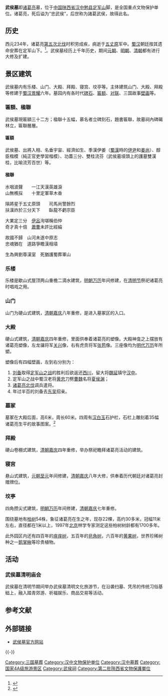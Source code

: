 {{文物保护单位
| 级别 = 全国
| 名称 = 武侯墓
| 图片 = 
| 编号 = 4-68<ref>[http://www.ncha.gov.cn/tabid/96/InfoID/22/frtid/96/Default.aspx 1996年国务院关于公布第四批全国重点文物保护单位的通知] {{webarchive|url=https://web.archive.org/web/20120501175114/http://www.sach.gov.cn/tabid/96/InfoID/22/frtid/96/Default.aspx |date=2012-05-01 }}</ref>
| 分类 = 古墓葬
| 时代 = [[三国|三国]]
| 所在 = [[陕西省|陕西省]][[勉县|勉县]]
| 登录 = 1996年
| Cat = 陕西全国重点文物保护单位
}}

'''武侯墓'''即[[诸葛亮|诸葛亮]]墓，位于[[中国|中国]][[陕西省|陕西省]][[汉中|汉中]][[勉县|勉县]][[定军山|定军山]]脚，是全国重点文物保护单位。诸葛亮，死后谥为“忠武侯”，后世称为諸葛武侯，故得此名。

==历史==
西元234年，诸葛亮[[諸葛亮北伐|第五次北伐]]时积劳成疾，病逝于[[五丈原|五丈原]]军中。[[蜀汉|蜀汉]]朝廷按其遗命安葬在定军山下。<ref>{{Cite web |url=http://www.wuhoumu.cn/about.htm |title=历史简介 |access-date=2010-07-02 |archive-date=2021-01-20 |archive-url=https://web.archive.org/web/20210120115320/http://www.wuhoumu.cn/about.htm |dead-url=no }}</ref>。武侯墓经历上千年历史，期间[[元朝|元朝]]、[[明朝|明朝]]、[[清朝|清朝]]都有进行大修及扩建。

==景区建筑==
武侯墓内有乐楼、山门、大殿、拜殿、寝宫、坟亭等。主体建筑山门、大殿、拜殿等修建于[[蜀汉|蜀汉]][[景耀|景耀]]六年。墓园内有各时代[[碑石|碑石]]、[[匾额|匾额]]、[[对联|对联]]、三国故事[[壁画|壁画]]等。

===匾額、楹聯===
武侯墓現匾額三十二方；楹聯十五幅，慕名者立碑刻石，題書匾聯，故墓祠內碑碣林立，匾聯層層。

====匾額====
武侯墓、出將入相、名垂宇宙、經濟如生、季漢伊姜（[[蜀漢|蜀漢]]時的[[伊尹|伊尹]]和[[姜尚|姜尚]]）、醇臣楷模（純正官吏學習楷模）、功蓋三分、雙桂流芬（武侯墓墳頭上的護墓雙漢桂，比喻流芳百世）等。

====楹聯====
水咽波聲　　一江天漢英雄淚<br>
山無樵採　　十里定軍草木香　 

隕將星于五丈原頭　　司馬尚警餘烈<br>
扶漢祚於三分天下　　臥龍不虧宗臣 

大業定三分　[[伊尹|伊]][[呂望|呂]]洵堪稱伯仲<br>
奇才真十倍　[[蕭何|蕭]][[曹參|曹]]未許比經綸　 

故國不歸　山河未遂中原志<br>
忠魂猶在　道路爭瞻漢相墳 

生為興劉尊漢室　死猶護蜀葬軍山 

===乐楼===
乐楼是歇山式屋顶两山重檐二滴水建筑，[[明朝|明朝]][[万历|万历]]年间修建，在[[清明节|清明节]]祭祀诸葛亮时唱戏之用。

===山门===
山门为硬山式建筑，[[清朝|清朝]][[嘉庆|嘉庆]]八年重修，是进入墓冢区的入口。 

===大殿===
硬山式建筑，[[清朝|清朝]][[嘉庆|嘉庆]]四年重修，里面供奉着诸葛亮的塑像。大殿神龛之上摆放有诸葛亮塑像，左龙骧将军[[关兴|关兴]]像，右有虎贲将军[[张苞|张苞]]像。三座像均为[[明朝|明代]][[万历|万历]]年所塑。

塑像后有四幅壁画，左到右分别为：
#[[刘备|刘备]]取得[[定军山之战|定军山之战]]的胜利后欲返还[[西川|西川]]，留大将[[魏延|魏延]]镇守[[汉中|汉中]]。
#定军山之战中蜀汉老将[[黄忠|黄忠]]刀劈[[曹魏|曹魏]]名将[[夏侯渊|夏侯渊]]；
#[[诸葛亮北伐|诸葛亮北伐]]调兵遣将。
#年过半百的刘备去[[孫吳|东吴]]招亲。

===墓冢===
墓冢在大殿后面，高6米，周长60米。四周有[[汉白玉|汉白玉]]石护栏，石栏上雕刻着35幅诸葛亮生平的故事图案。<ref>{{Cite web |url=http://travel.cnwest.com/content/2008-07/23/content_1325759_3.htm |title=勉县武侯墓：蜀汉丞相诸葛亮的葬地 |access-date=2010-07-02 |archive-url=https://web.archive.org/web/20101212003304/http://travel.cnwest.com/content/2008-07/23/content_1325759_3.htm |archive-date=2010-12-12 |dead-url=yes }}</ref>

===拜殿===
硬山卷棚式建筑，[[清朝|清朝]][[嘉庆|嘉庆]]四年重修，举办祭祀瞻拜诸葛亮活动的建筑。 
===寝宫=== 
悬山式建筑，[[元朝|元朝]][[至元_(忽必烈)|至元]]年间修建，[[清朝|清朝]][[嘉庆|嘉庆]]八年大修，供奉着历代朝廷对诸葛亮封赠牌位。 
===坟亭=== 
四角攒尖式建筑，[[明朝|明朝]][[万历|万历]]年间修建，[[清朝|清朝]][[嘉庆|嘉庆]]七年重修。

围绕墓地有[[柏树|柏树]]54株，象征诸葛亮在生之年，现存22棵，高约30多米，冠幅11米左右，直径都在1米以上，1997年[[北京|北京]]林学专家测定这些柏树树龄都有1700多年。

此外园区内还有四百年的[[痒痒树|痒痒树]]，五百年的[[皂角树|皂角树]]，六百年的[[黄果树|黄果树]]，世界珍稀树种之一[[鹅掌楸|鹅掌楸]]等珍贵植物。

==活动==
===武侯墓清明庙会===
武侯墓在清明节期间举办武侯墓清明文化旅游节，在沿袭扫墓、凭吊的传统习俗基础上，融入踏青郊游、祈福娱乐、商品交易等活动。

== 参考文献 ==
{{Reflist|30em}}

== 外部链接 ==
* [http://www.wuhoumu.cn 武侯墓官方网站] {{Wayback|url=http://www.wuhoumu.cn/ |date=20210120115330 }}

{{-}}
{{武侯祠}}
{{陕西全国重点文物保护单位}}

[[Category:三国墓葬|Category:三国墓葬]]
[[Category:汉中文物保护单位|Category:汉中文物保护单位]]
[[Category:汉中墓葬|Category:汉中墓葬]]
[[Category:国家4A级旅游景区|Category:国家4A级旅游景区]]
[[Category:武侯祠|Category:武侯祠]]
[[Category:第二批陝西省文物保護單位|Category:第二批陝西省文物保護單位]]